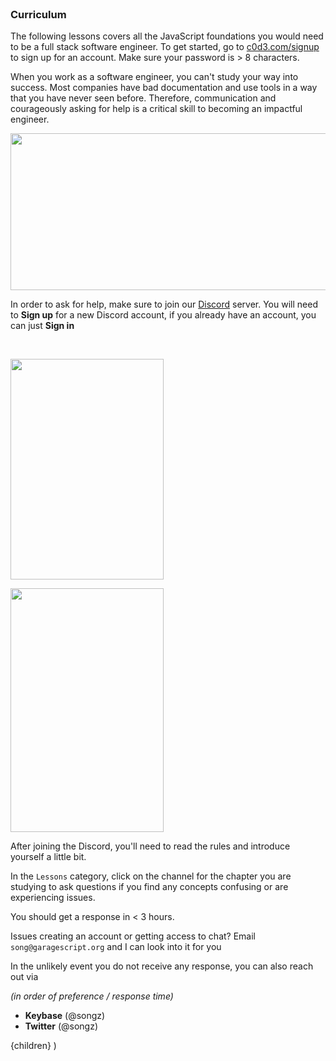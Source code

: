 
<br />

### Curriculum

The following lessons covers all the JavaScript foundations you would need to be
a full stack software engineer. To get started, go to [c0d3.com/signup](/signup)
to sign up for an account. Make sure your password is > 8 characters.

When you work as a software engineer, you can't study your way into success.
Most companies have bad documentation and use tools in a way that you have never
seen before. Therefore, communication and courageously asking for help is a
critical skill to becoming an impactful engineer.

<Image
  src="/assets/docs/learn/join_discord.png"
  height="251"
  width="1267"
  long="true"
/>

In order to ask for help, make sure to join our
[Discord](https://discord.gg/c0d3) server. You will need to **Sign up** for a
new Discord account, if you already have an account, you can just **Sign in**

<br />

<twoColumns>

<div style = {{display:'flex',flexDirection:'column', marginRight:'2em'}}>

<Image
  src="/assets/docs/learn/discord_rules.png"
  height="353"
  width="245"
  tall="true"
/>

<Image
  src="/assets/docs/learn/discord_lessons.png"
  height="390"
  width="245"
  tall="true"
/>

</div>

<div >

After joining the Discord, you'll need to read the rules and introduce yourself
a little bit.

In the `Lessons` category, click on the channel for the chapter you are studying
to ask questions if you find any concepts confusing or are experiencing issues.

You should get a response in < 3 hours.

Issues creating an account or getting access to chat? Email
`song@garagescript.org` and I can look into it for you

In the unlikely event you do not receive any response, you can also reach out
via

_(in order of preference / response time)_

- **Keybase** (@songz)
- **Twitter** (@songz)

</div>

</twoColumns>

  <LessonLayout title="Learn">{children}</LessonLayout>
)
